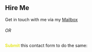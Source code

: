 
<div style="display:flex; flex-wrap:wrap; width:100%; justify-content: space-between; max-width:1200px">
<div>
  <h2>
  Hire Me
</h2>
<p>
Get in touch with me via my <span><a href='mailto:samuelakhaze@gmail.com'>Mailbox</a></span> </p>
<h6>OR</h6>
<p><strong style="color: rgb(229 230 36);">Submit </strong>this contact form to do the same:
</p>
</div>

<ContactForm />
</div>